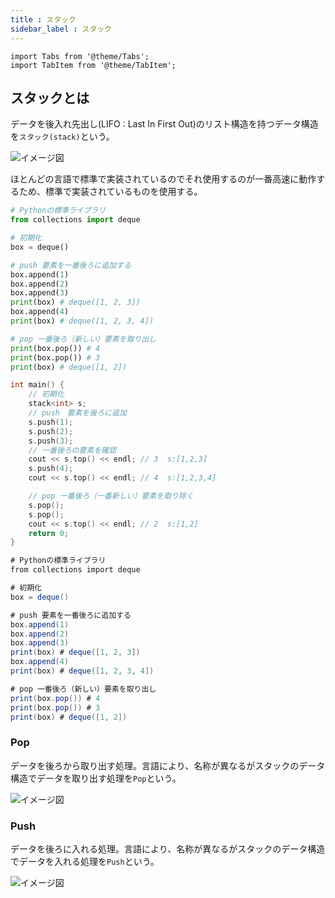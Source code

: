 ```yaml
---
title : スタック
sidebar_label : スタック
---
```

```mdx-code-block
import Tabs from '@theme/Tabs';
import TabItem from '@theme/TabItem';
```
## スタックとは
データを後入れ先出し(LIFO : Last In First Out)のリスト構造を持つデータ構造を`スタック(stack)`という。

![イメージ図](/img/svg/Data-structure/stack/stack-1.drawio.svg "スタック")

ほとんどの言語で標準で実装されているのでそれ使用するのが一番高速に動作するため、標準で実装されているものを使用する。

<Tabs groupId="code">
  <TabItem value="python" label="Python" default>

```python title="stack.py"
# Pythonの標準ライブラリ
from collections import deque 

# 初期化
box = deque()

# push 要素を一番後ろに追加する
box.append(1)
box.append(2)
box.append(3)
print(box) # deque([1, 2, 3])
box.append(4)
print(box) # deque([1, 2, 3, 4])

# pop 一番後ろ（新しい）要素を取り出し
print(box.pop()) # 4
print(box.pop()) # 3
print(box) # deque([1, 2])
```

  </TabItem>
  <TabItem value="C++" label="C++">

```cpp title="stack.cpp"
int main() {
    // 初期化
    stack<int> s;
    // push　要素を後ろに追加
    s.push(1);
    s.push(2);
    s.push(3);
    // 一番後ろの要素を確認
    cout << s.top() << endl; // 3  s:[1,2,3]
    s.push(4);
    cout << s.top() << endl; // 4  s:[1,2,3,4]

    // pop 一番後ろ（一番新しい）要素を取り除く
    s.pop();
    s.pop();
    cout << s.top() << endl; // 2  s:[1,2]
    return 0;
}
```

  </TabItem>
  <TabItem value="C#" label="C#">

```csharp title="stack.cs"
# Pythonの標準ライブラリ
from collections import deque 

# 初期化
box = deque()

# push 要素を一番後ろに追加する
box.append(1)
box.append(2)
box.append(3)
print(box) # deque([1, 2, 3])
box.append(4)
print(box) # deque([1, 2, 3, 4])

# pop 一番後ろ（新しい）要素を取り出し
print(box.pop()) # 4
print(box.pop()) # 3
print(box) # deque([1, 2])
```

  </TabItem>
</Tabs>

### Pop 
データを後ろから取り出す処理。言語により、名称が異なるがスタックのデータ構造でデータを取り出す処理を`Pop`という。

![イメージ図](/img/svg/Data-structure/stack/stack-2.drawio.svg "ポップ")

### Push 
データを後ろに入れる処理。言語により、名称が異なるがスタックのデータ構造でデータを入れる処理を`Push`という。

![イメージ図](/img/svg/Data-structure/stack/stack-3.drawio.svg "プッシュ")
